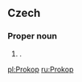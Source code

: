==Czech==
{{wikipedia|lang=cs}}

===Proper noun===
{{cs-proper noun|g=m}}

# {{given name|male|lang=cs}}.

[[pl:Prokop]]
[[ru:Prokop]]
